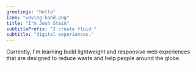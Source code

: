 ```yaml
---
greetings: "Hello"
icon: "waving-hand.png"
title: "I'm Josh Stein"
subtitlePrefix: "I create fluid "
subtitle: "digital experiences."
---
```


Currently, I'm learning build lightweight and responsive web experiences that are designed to reduce waste and help people around the globe.